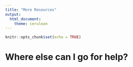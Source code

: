 ```yaml
---
title: "More Resources"
output:
  html_document:
    theme: cerulean
---
```


```r
knitr::opts_chunk$set(echo = TRUE)
```

# Where else can I go for help?